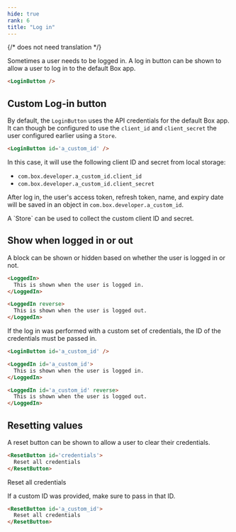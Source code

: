 ```yaml
---
hide: true
rank: 6
title: "Log in"
---
```

{/* does not need translation */}



Sometimes a user needs to be logged in. A log in button can be shown to allow a
user to log in to the default Box app.

```html
<LoginButton />
```

<LoginButton></LoginButton>

## Custom Log-in button

By default, the `LoginButton` uses the API credentials for the default Box app.
It can though be configured to use the `client_id` and `client_secret` the user
configured earlier using a `Store`.

```html
<LoginButton id='a_custom_id' />
```

In this case, it will use the following client ID and secret from local storage:

* `com.box.developer.a_custom_id.client_id` 
* `com.box.developer.a_custom_id.client_secret`

After log in, the user's access token, refresh token, name, and expiry date will
be saved in an object in `com.box.developer.a_custom_id`.

<Message>
  A `Store` can be used to collect the custom client ID and secret.
</Message>

## Show when logged in or out

A block can be shown or hidden based on whether the user is logged in or not.

```html
<LoggedIn>
  This is shown when the user is logged in.
</LoggedIn>

<LoggedIn reverse>
  This is shown when the user is logged out.
</LoggedIn>
```

If the log in was performed with a custom set of credentials, the ID of the
credentials must be passed in.

```html
<LoginButton id='a_custom_id' />

<LoggedIn id='a_custom_id'>
  This is shown when the user is logged in.
</LoggedIn>

<LoggedIn id='a_custom_id' reverse>
  This is shown when the user is logged out.
</LoggedIn>
```

## Resetting values

A reset button can be shown to allow a user to clear their credentials. 

```html
<ResetButton id='credentials'>
  Reset all credentials
</ResetButton>
```

<H>
<ResetButton id='credentials'>
  Reset all credentials
</ResetButton>
</H>

If a custom ID was provided, make sure to pass in that ID.

```html
<ResetButton id='a_custom_id'>
  Reset all credentials
</ResetButton>
```
